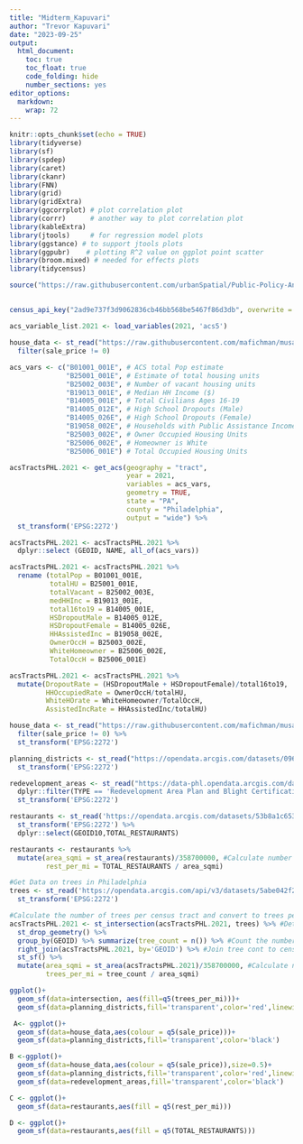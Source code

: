 ---
title: "Midterm_Kapuvari"
author: "Trevor Kapuvari"
date: "2023-09-25"
output: 
  html_document:
    toc: true
    toc_float: true
    code_folding: hide
    number_sections: yes
editor_options: 
  markdown: 
    wrap: 72
---

```{r setup, include=FALSE}
knitr::opts_chunk$set(echo = TRUE)
library(tidyverse)
library(sf)
library(spdep)
library(caret)
library(ckanr)
library(FNN)
library(grid)
library(gridExtra)
library(ggcorrplot) # plot correlation plot
library(corrr)      # another way to plot correlation plot
library(kableExtra)
library(jtools)     # for regression model plots
library(ggstance) # to support jtools plots
library(ggpubr)    # plotting R^2 value on ggplot point scatter
library(broom.mixed) # needed for effects plots
library(tidycensus)

source("https://raw.githubusercontent.com/urbanSpatial/Public-Policy-Analytics-Landing/master/functions.r")
```

## 

```{r load_key, warning = FALSE, eval = FALSE}
census_api_key("2ad9e737f3d9062836cb46bb568be5467f86d3db", overwrite = TRUE)

acs_variable_list.2021 <- load_variables(2021, 'acs5')

house_data <- st_read("https://raw.githubusercontent.com/mafichman/musa_5080_2023/main/Midterm/data/2023/studentData.geojson")%>%
  filter(sale_price != 0)
```

```{r acs_vars, include=FALSE}
acs_vars <- c("B01001_001E", # ACS total Pop estimate
              "B25001_001E", # Estimate of total housing units
              "B25002_003E", # Number of vacant housing units
              "B19013_001E", # Median HH Income ($)
              "B14005_001E", # Total Civilians Ages 16-19
              "B14005_012E", # High School Dropouts (Male)
              "B14005_026E", # High School Dropouts (Female)
              "B19058_002E", # Households with Public Assistance Income
              "B25003_002E", # Owner Occupied Housing Units
              "B25006_002E", # Homeowner is White
              "B25006_001E") # Total Occupied Housing Units 
```

```{r get_acs_2021, message=FALSE, warning=FALSE, cache=TRUE, include=FALSE}
acsTractsPHL.2021 <- get_acs(geography = "tract",
                             year = 2021, 
                             variables = acs_vars, 
                             geometry = TRUE, 
                             state = "PA", 
                             county = "Philadelphia", 
                             output = "wide") %>%
  st_transform('EPSG:2272')
```

```{r do_some_dplyr, cache=FALSE, include=FALSE}
acsTractsPHL.2021 <- acsTractsPHL.2021 %>%
  dplyr::select (GEOID, NAME, all_of(acs_vars))

acsTractsPHL.2021 <- acsTractsPHL.2021 %>%
  rename (totalPop = B01001_001E,
          totalHU = B25001_001E,
          totalVacant = B25002_003E,
          medHHInc = B19013_001E,
          total16to19 = B14005_001E,
          HSDropoutMale = B14005_012E,
          HSDropoutFemale = B14005_026E,
          HHAssistedInc = B19058_002E,
          OwnerOccH = B25003_002E,
          WhiteHomeowner = B25006_002E,
          TotalOccH = B25006_001E)

acsTractsPHL.2021 <- acsTractsPHL.2021 %>%
  mutate(DropoutRate = (HSDropoutMale + HSDropoutFemale)/total16to19,
         HHOccupiedRate = OwnerOccH/totalHU,
         WhiteHOrate = WhiteHomeowner/TotalOccH,
         AssistedIncRate = HHAssistedInc/totalHU)
```


```{r read_github_data}
house_data <- st_read("https://raw.githubusercontent.com/mafichman/musa_5080_2023/main/Midterm/data/2023/studentData.geojson") %>%
  filter(sale_price != 0) %>%
  st_transform('EPSG:2272')
```


```{r get open_phily_data}
planning_districts <- st_read("https://opendata.arcgis.com/datasets/0960ea0f38f44146bb562f2b212075aa_0.geojson")%>%
  st_transform('EPSG:2272')

redevelopment_areas <- st_read("https://data-phl.opendata.arcgis.com/datasets/80f2c71305f5493c8e0aab9137354844_0.geojson") %>%
  dplyr::filter(TYPE == 'Redevelopment Area Plan and Blight Certification' & STATUS == 'Active' & CORRESPREDEVPLAN != "Gray's Ferry (1968)/Point Breeze (2001)")%>%
  st_transform('EPSG:2272')

restaurants <- st_read('https://opendata.arcgis.com/datasets/53b8a1c653a74c92b2de23a5d7bf04a0_0.geojson')%>%
  st_transform('EPSG:2272') %>%
  dplyr::select(GEOID10,TOTAL_RESTAURANTS)

restaurants <- restaurants %>%
  mutate(area_sqmi = st_area(restaurants)/358700000, #Calculate number of trees per square mile
         rest_per_mi = TOTAL_RESTAURANTS / area_sqmi)

```

``` {r get_process_tree_data}
#Get Data on trees in Philadelphia
trees <- st_read('https://opendata.arcgis.com/api/v3/datasets/5abe042f2927486891c049cf064338cb_0/downloads/data?format=geojson&spatialRefId=4326&where=1%3D1')%>%
  st_transform('EPSG:2272')

#Calculate the number of trees per census tract and convert to trees per square mile to normalize
acsTractsPHL.2021 <- st_intersection(acsTractsPHL.2021, trees) %>% #Determine what census tract each tree is in using intersection
  st_drop_geometry() %>%
  group_by(GEOID) %>% summarize(tree_count = n()) %>% #Count the number of trees in each Census tract
  right_join(acsTractsPHL.2021, by='GEOID') %>% #Join tree cont to census tract Dataframe
  st_sf() %>%
  mutate(area_sqmi = st_area(acsTractsPHL.2021)/358700000, #Calculate number of trees per square mile
         trees_per_mi = tree_count / area_sqmi)

ggplot()+
  geom_sf(data=intersection, aes(fill=q5(trees_per_mi)))+
  geom_sf(data=planning_districts,fill='transparent',color='red',linewidth=1)
```


``` {r make_maps}
 A<- ggplot()+
  geom_sf(data=house_data,aes(colour = q5(sale_price)))+
  geom_sf(data=planning_districts,fill='transparent',color='black')

B <-ggplot()+
  geom_sf(data=house_data,aes(colour = q5(sale_price)),size=0.5)+
  geom_sf(data=planning_districts,fill='transparent',color='red',linewidth=1)+
  geom_sf(data=redevelopment_areas,fill='transparent',color='black')

C <- ggplot()+
  geom_sf(data=restaurants,aes(fill = q5(rest_per_mi)))

D <- ggplot()+
  geom_sf(data=restaurants,aes(fill = q5(TOTAL_RESTAURANTS)))
```
